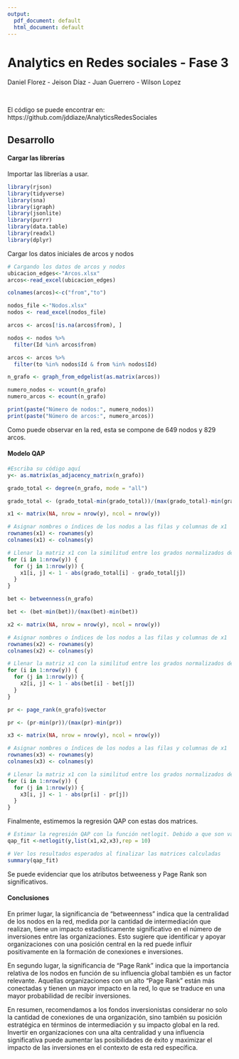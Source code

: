 ```yaml
---
output:
  pdf_document: default
  html_document: default
---
```


# Analytics en Redes sociales - Fase 3

Daniel Florez - Jeison Díaz - Juan Guerrero - Wilson Lopez

<br />

El código se puede encontrar en: https://github.com/jddiaze/AnalyticsRedesSociales

## Desarrollo

#### Cargar las librerías

Importar las librerías a usar.
```r
library(rjson)
library(tidyverse)
library(sna)
library(igraph)
library(jsonlite)
library(purrr)
library(data.table)
library(readxl)
library(dplyr)
```

Cargar los datos iniciales de arcos y nodos
```r
# Cargando los datos de arcos y nodos
ubicacion_edges<-"Arcos.xlsx"
arcos<-read_excel(ubicacion_edges)

colnames(arcos)<-c("from","to")

nodos_file <-"Nodos.xlsx"
nodos <- read_excel(nodos_file)

arcos <- arcos[!is.na(arcos$from), ]

nodos <- nodos %>%
  filter(Id %in% arcos$from)

arcos <- arcos %>%
  filter(to %in% nodos$Id & from %in% nodos$Id)

n_grafo <- graph_from_edgelist(as.matrix(arcos))

numero_nodos <- vcount(n_grafo)
numero_arcos <- ecount(n_grafo)

print(paste("Número de nodos:", numero_nodos))
print(paste("Número de arcos:", numero_arcos))


```

Como puede observar en la red, esta se compone de 649 nodos y 829 arcos.

#### Modelo QAP

```r
#Escriba su código aquí
y<- as.matrix(as_adjacency_matrix(n_grafo))

grado_total <- degree(n_grafo, mode = "all") 

grado_total <- (grado_total-min(grado_total))/(max(grado_total)-min(grado_total))

x1 <- matrix(NA, nrow = nrow(y), ncol = nrow(y))

# Asignar nombres o índices de los nodos a las filas y columnas de x1
rownames(x1) <- rownames(y)
colnames(x1) <- colnames(y)

# Llenar la matriz x1 con la similitud entre los grados normalizados de los nodos
for (i in 1:nrow(y)) {
  for (j in 1:nrow(y)) {
    x1[i, j] <- 1 - abs(grado_total[i] - grado_total[j])
  }
}

bet <- betweenness(n_grafo)

bet <- (bet-min(bet))/(max(bet)-min(bet))

x2 <- matrix(NA, nrow = nrow(y), ncol = nrow(y))

# Asignar nombres o índices de los nodos a las filas y columnas de x1
rownames(x2) <- rownames(y)
colnames(x2) <- colnames(y)

# Llenar la matriz x1 con la similitud entre los grados normalizados de los nodos
for (i in 1:nrow(y)) {
  for (j in 1:nrow(y)) {
    x2[i, j] <- 1 - abs(bet[i] - bet[j])
  }
}

pr <- page_rank(n_grafo)$vector

pr <- (pr-min(pr))/(max(pr)-min(pr))

x3 <- matrix(NA, nrow = nrow(y), ncol = nrow(y))

# Asignar nombres o índices de los nodos a las filas y columnas de x1
rownames(x3) <- rownames(y)
colnames(x3) <- colnames(y)

# Llenar la matriz x1 con la similitud entre los grados normalizados de los nodos
for (i in 1:nrow(y)) {
  for (j in 1:nrow(y)) {
    x3[i, j] <- 1 - abs(pr[i] - pr[j])
  }
}
```

Finalmente, estimemos la regresión QAP con estas dos matrices.

```r
# Estimar la regresión QAP con la función netlogit. Debido a que son varios nodos, reduciremos la cantidad de repeticiones a realizar.
qap_fit <-netlogit(y,list(x1,x2,x3),rep = 10) 

# Ver los resultados esperados al finalizar las matrices calculadas
summary(qap_fit)
```
Se puede evidenciar que los atributos betweeness y Page Rank son significativos.

#### Conclusiones
En primer lugar, la significancia de "betweenness" indica que la centralidad de los nodos en la red, medida por la cantidad de intermediación que realizan, tiene un impacto estadísticamente significativo en el número de inversiones entre las organizaciones. Esto sugiere que identificar y apoyar organizaciones con una posición central en la red puede influir positivamente en la formación de conexiones e inversiones.

En segundo lugar, la significancia de "Page Rank" indica que la importancia relativa de los nodos en función de su influencia global también es un factor relevante. Aquellas organizaciones con un alto "Page Rank" están más conectadas y tienen un mayor impacto en la red, lo que se traduce en una mayor probabilidad de recibir inversiones.

En resumen, recomendamos a los fondos inversionistas considerar no solo la cantidad de conexiones de una organización, sino también su posición estratégica en términos de intermediación y su impacto global en la red. Invertir en organizaciones con una alta centralidad y una influencia significativa puede aumentar las posibilidades de éxito y maximizar el impacto de las inversiones en el contexto de esta red específica.